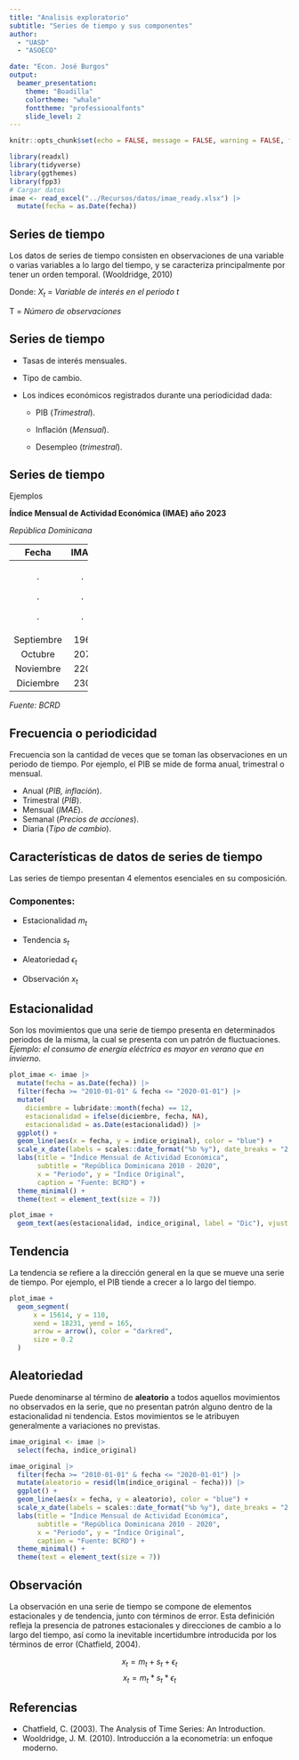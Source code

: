 ```yaml
---
title: "Analisis exploratorio"
subtitle: "Series de tiempo y sus componentes"
author:
  - "UASD"
  - "ASOECO"

date: "Econ. José Burgos"
output:
  beamer_presentation:
    theme: "Boadilla"
    colortheme: "whale"
    fonttheme: "professionalfonts"
    slide_level: 2
---
```


```r
knitr::opts_chunk$set(echo = FALSE, message = FALSE, warning = FALSE, fig.align = 'center', fig.width = 3, fig.height = 2 )

library(readxl)
library(tidyverse)
library(ggthemes)
library(fpp3)
# Cargar datos
imae <- read_excel("../Recursos/datos/imae_ready.xlsx") |> 
  mutate(fecha = as.Date(fecha))
```

## Series de tiempo

Los datos de series de tiempo consisten en observaciones de una variable o varias variables a lo largo del tiempo, y se caracteriza principalmente por tener un orden temporal. (Wooldridge, 2010)

```{=tex}
\begin{equation}
     X_t, t = 1,2,...T\label{eq:series_tiempo}
\end{equation}
```
Donde: $X_t$ = *Variable de interés en el periodo* $t$

T = *Número de observaciones*

## Series de tiempo

\textcolor{blue}{Ejemplos:}

-   Tasas de interés mensuales.

-   Tipo de cambio.

-   Los indices económicos registrados durante una periodicidad dada:

    -   PIB (*Trimestral*).

    -   Inflación (*Mensual*).

    -   Desempleo (*trimestral*).

## Series de tiempo

Ejemplos

**Índice Mensual de Actividad Económica (IMAE) año 2023**

*República Dominicana*

+------------+------+
| Fecha      | IMAE |
+:==========:+:====:+
| .          | .    |
|            |      |
| .          | .    |
|            |      |
| .          | .    |
+------------+------+
| Septiembre | 196  |
+------------+------+
| Octubre    | 207  |
+------------+------+
| Noviembre  | 220  |
+------------+------+
| Diciembre  | 230  |
+------------+------+

*Fuente: BCRD*

## Frecuencia o periodicidad

Frecuencia son la cantidad de veces que se toman las observaciones en un periodo de tiempo. Por ejemplo, el PIB se mide de forma anual, trimestral o mensual.

-   Anual (*PIB, inflación*).
-   Trimestral (*PIB*).
-   Mensual (*IMAE*).
-   Semanal (*Precios de acciones*).
-   Diaria (*Tipo de cambio*).

## Características de datos de series de tiempo

Las series de tiempo presentan 4 elementos esenciales en su composición.

### Componentes:

-   Estacionalidad $m_t$

-   Tendencia $s_t$

-   Aleatoriedad $\epsilon_t$

-   Observación $x_t$

## Estacionalidad

Son los movimientos que una serie de tiempo presenta en determinados periodos de la misma, la cual se presenta con un patrón de fluctuaciones. *Ejemplo: el consumo de energía eléctrica es mayor en verano que en invierno.*

```r
plot_imae <- imae |> 
  mutate(fecha = as.Date(fecha)) |> 
  filter(fecha >= "2010-01-01" & fecha <= "2020-01-01") |>
  mutate(
    diciembre = lubridate::month(fecha) == 12,
    estacionalidad = ifelse(diciembre, fecha, NA),
    estacionalidad = as.Date(estacionalidad)) |> 
  ggplot() + 
  geom_line(aes(x = fecha, y = indice_original), color = "blue") +
  scale_x_date(labels = scales::date_format("%b %y"), date_breaks = "2 year") + 
  labs(title = "Índice Mensual de Actividad Económica",
       subtitle = "República Dominicana 2010 - 2020",
       x = "Periodo", y = "Índice Original",
       caption = "Fuente: BCRD") + 
  theme_minimal() +
  theme(text = element_text(size = 7))

plot_imae + 
  geom_text(aes(estacionalidad, indice_original, label = "Dic"), vjust = -0.5, hjust = 0.5, color = "darkred", size = 1.5)

```

## Tendencia

La tendencia se refiere a la dirección general en la que se mueve una serie de tiempo. Por ejemplo, el PIB tiende a crecer a lo largo del tiempo.

```r
plot_imae + 
  geom_segment(
      x = 15614, y = 110,
      xend = 18231, yend = 165,
      arrow = arrow(), color = "darkred",
      size = 0.2
  )
```

## Aleatoriedad

Puede denominarse al término de **aleatorio** a todos aquellos movimientos no observados en la serie, que no presentan patrón alguno dentro de la estacionalidad ni tendencia. Estos movimientos se le atribuyen generalmente a variaciones no previstas.

```r
imae_original <- imae |> 
  select(fecha, indice_original)

imae_original |>
  filter(fecha >= "2010-01-01" & fecha <= "2020-01-01") |>
  mutate(aleatorio = resid(lm(indice_original ~ fecha))) |> 
  ggplot() + 
  geom_line(aes(x = fecha, y = aleatorio), color = "blue") +
  scale_x_date(labels = scales::date_format("%b %y"), date_breaks = "2 year") + 
  labs(title = "Índice Mensual de Actividad Económica",
       subtitle = "República Dominicana 2010 - 2020",
       x = "Periodo", y = "Índice Original",
       caption = "Fuente: BCRD") + 
  theme_minimal() +
  theme(text = element_text(size = 7))

```

## Observación

La observación en una serie de tiempo se compone de elementos estacionales y de tendencia, junto con términos de error. Esta definición refleja la presencia de patrones estacionales y direcciones de cambio a lo largo del tiempo, así como la inevitable incertidumbre introducida por los términos de error (Chatfield, 2004).

$$x_t = m_t + s_t + \epsilon_t$$ $$x_t = m_t * s_t * \epsilon_t$$

```{=tex}
\begin{block}{Nota}
    Existen dos metodos de descomposición de series de tiempo:
    \begin{itemize}
        \item Aditivo
        \item Multiplicativo
    \end{itemize}
\end{block}
```
## Referencias

-   Chatfield, C. (2003). The Analysis of Time Series: An Introduction.
-   Wooldridge, J. M. (2010). Introducción a la econometría: un enfoque moderno.

